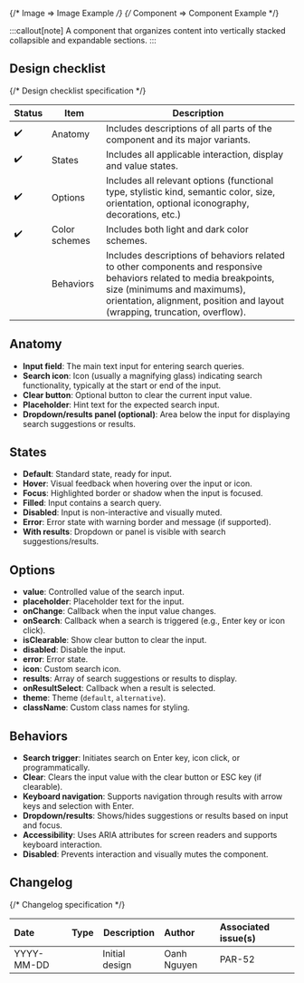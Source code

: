 
<TableOfContents />

{/* Image => Image Example */}
{/* Component => Component Example */}

:::callout[note]
A component that organizes content into vertically stacked collapsible and expandable sections.
:::

## Design checklist <span id="design-checklist"></span>

{/* Design checklist specification */}

| Status | Item          | Description                                                                                                                                                                                                                       |
| ------ | ------------- | --------------------------------------------------------------------------------------------------------------------------------------------------------------------------------------------------------------------------------- |
| ✔️     | Anatomy       | Includes descriptions of all parts of the component and its major variants.                                                                                                                                                       |
| ✔️     | States        | Includes all applicable interaction, display and value states.                                                                                                                                                                    |
| ✔️     | Options       | Includes all relevant options (functional type, stylistic kind, semantic color, size, orientation, optional iconography, decorations, etc.)                                                                                       |
| ✔️     | Color schemes | Includes both light and dark color schemes.                                                                                                                                                                                       |
|        | Behaviors     | Includes descriptions of behaviors related to other components and responsive behaviors related to media breakpoints, size (minimums and maximums), orientation, alignment, position and layout (wrapping, truncation, overflow). |

## Anatomy <span id="anatomy"></span>

- **Input field**: The main text input for entering search queries.
- **Search icon**: Icon (usually a magnifying glass) indicating search functionality, typically at the start or end of the input.
- **Clear button**: Optional button to clear the current input value.
- **Placeholder**: Hint text for the expected search input.
- **Dropdown/results panel (optional)**: Area below the input for displaying search suggestions or results.

## States <span id="states"></span>

- **Default**: Standard state, ready for input.
- **Hover**: Visual feedback when hovering over the input or icon.
- **Focus**: Highlighted border or shadow when the input is focused.
- **Filled**: Input contains a search query.
- **Disabled**: Input is non-interactive and visually muted.
- **Error**: Error state with warning border and message (if supported).
- **With results**: Dropdown or panel is visible with search suggestions/results.

## Options <span id="options"></span>

- **value**: Controlled value of the search input.
- **placeholder**: Placeholder text for the input.
- **onChange**: Callback when the input value changes.
- **onSearch**: Callback when a search is triggered (e.g., Enter key or icon click).
- **isClearable**: Show clear button to clear the input.
- **disabled**: Disable the input.
- **error**: Error state.
- **icon**: Custom search icon.
- **results**: Array of search suggestions or results to display.
- **onResultSelect**: Callback when a result is selected.
- **theme**: Theme (`default`, `alternative`).
- **className**: Custom class names for styling.

## Behaviors <span id="behaviors"></span>

- **Search trigger**: Initiates search on Enter key, icon click, or programmatically.
- **Clear**: Clears the input value with the clear button or ESC key (if clearable).
- **Keyboard navigation**: Supports navigation through results with arrow keys and selection with Enter.
- **Dropdown/results**: Shows/hides suggestions or results based on input and focus.
- **Accessibility**: Uses ARIA attributes for screen readers and supports keyboard interaction.
- **Disabled**: Prevents interaction and visually mutes the component.

## Changelog <span id="changelog"></span>

{/* Changelog specification */}

| Date       | Type                                                     | Description    | Author      | Associated issue(s) |
| :--------- | :------------------------------------------------------- | -------------- | :---------- | :------------------ |
| YYYY-MM-DD | <Badge size='sm' kind='glass' color='cyan' label="new"/> | Initial design | Oanh Nguyen | PAR-52              |
